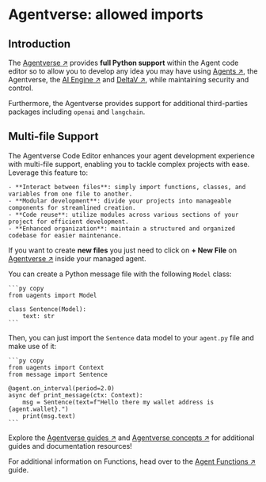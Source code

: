 # Agentverse: allowed imports

## Introduction

The [Agentverse ↗️](https://agentverse.ai/) provides **full Python support** within the Agent code editor so to allow you to develop any idea you may have using [Agents ↗️](/guides/agents/getting-started/whats-an-agent), the Agentverse, the [AI Engine ↗️](/concepts/ai-engine/ai-engine-intro) and [DeltaV ↗️](/concepts/ai-engine/deltav), while maintaining security and control.

Furthermore, the Agentverse provides support for additional third-parties packages including `openai` and `langchain`.

## Multi-file Support

The Agentverse Code Editor enhances your agent development experience with multi-file support, enabling you to tackle complex projects with ease. Leverage this feature to:

    - **Interact between files**: simply import functions, classes, and variables from one file to another.
    - **Modular development**: divide your projects into manageable components for streamlined creation.
    - **Code reuse**: utilize modules across various sections of your project for efficient development.
    - **Enhanced organization**: maintain a structured and organized codebase for easier maintenance.

If you want to create **new files** you just need to click on **+ New File** on [Agentverse ↗️](https://agentverse.ai/) inside your managed agent.

You can create a Python message file with the following `Model` class:

    ```py copy
    from uagents import Model

    class Sentence(Model):
        text: str
    ```

Then, you can just import the `Sentence` data model to your `agent.py` file and make use of it:

    ```py copy
    from uagents import Context
    from message import Sentence

    @agent.on_interval(period=2.0)
    async def print_message(ctx: Context):
        msg = Sentence(text=f"Hello there my wallet address is {agent.wallet}.")
        print(msg.text)
    ```

Explore the [Agentverse guides ↗️](/guides#agentverse) and [Agentverse concepts ↗️](/concepts#agentverse) for additional guides and documentation resources!

For additional information on Functions, head over to the [Agent Functions ↗️](/guides/agents/intermediate/agent-functions) guide.
